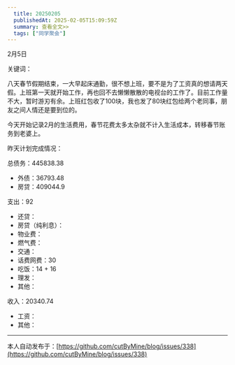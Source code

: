```yaml
---
  title: 20250205
  publishedAt: 2025-02-05T15:09:59Z
  summary: 查看全文>>
  tags: ["同学聚会"]
---
```


2月5日 

关键词：

八天春节假期结束，一大早起床通勤，很不想上班，要不是为了工资真的想请两天假。上班第一天就开始工作，再也回不去懒懒散散的电视台的工作了。目前工作量不大，暂时游刃有余。上班红包收了100块，我也发了80块红包给两个老同事，朋友之间人情还是要到位的。

今天开始记录2月的生活费用，春节花费太多太杂就不计入生活成本，转移春节账务到老婆上。

昨天计划完成情况：

总债务：445838.38
- 外债：36793.48
- 房贷：409044.9

支出：92
- 还贷：
- 房贷（纯利息）：
- 物业费：
- 燃气费：
- 交通：
- 话费网费：30
- 吃饭：14 + 16
- 理发：
- 其他：

收入：20340.74
- 工资：
- 其他：


---
本人自动发布于：[https://github.com/cutByMine/blog/issues/338](https://github.com/cutByMine/blog/issues/338)
